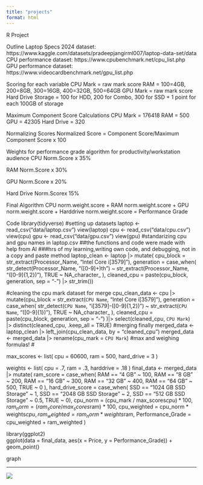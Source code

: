 ```yaml
---
title: "projects"
format: html
---
```

R Project

Outline
Laptop Specs 2024 dataset: https://www.kaggle.com/datasets/pradeepjangirml007/laptop-data-set/data 
CPU performance dataset: https://www.cpubenchmark.net/cpu_list.php 
GPU performance dataset: https://www.videocardbenchmark.net/gpu_list.php 

Scoring for each variable
CPU Mark = raw mark score
RAM =  100=4GB, 200=8GB, 300=16GB, 400=32GB, 500=64GB
GPU Mark = raw mark score
Hard Drive Storage = 100 for HDD, 200 for Combo, 300 for SSD + 1 point for each 100GB of storage


Maximum Component Score Calculations
CPU Mark = 176418
RAM = 500
GPU = 42305
Hard Drive = 320

Normalizing Scores
Normalized Score =  Component Score/Maximum Component Score x 100

Weights for performance grade algorithm for productivity/workstation audience
CPU Norm.Score  x 35%

RAM Norm.Score  x 30%

GPU Norm.Score  x 20%

Hard Drive Norm.Scorex 15%

Final Algorithm
CPU norm.weight.score 
+
RAM norm.weight.score
+
GPU norm.weight.score
+
Harddrive norm.weight.score
=
Performance Grade


Code library(tidyverse)
#setting up datasets
laptop <- read_csv("data/laptop.csv")
view(laptop)
cpu <- read_csv("data/cpu.csv")
view(cpu)
gpu <- read_csv("data/gpu.csv")
view(gpu)
#standarizing cpu and gpu names in laptop.csv
##the functions and code were made with help from AI
###hrs of my learning,writing own code, and debugging, not in a copy and paste method
laptop_clean <- laptop |>
  mutate(
     cpu_block = str_extract(Processor_Name, "Intel Core i[3579]"), 
     generation = case_when(
       str_detect(Processor_Name, "([0-9]+)th") ~ str_extract(Processor_Name, "([0-9]{1,2})"),
       TRUE ~ NA_character_
    ),
    cleaned_cpu = paste(cpu_block, generation, sep = "-") |>
      str_trim())
    
#cleaning the cpu mark dataset for merge
cpu_clean_data <- cpu |>
  mutate(cpu_block = str_extract(`CPU Name`, "Intel Core i[3579]"), 
    generation = case_when(
      str_detect(`CPU Name`, "i[3579]-([0-9]{1,2})") ~ str_extract(`CPU Name`, "([0-9]{1})"),
      TRUE ~ NA_character_
    ),
    cleaned_cpu = paste(cpu_block, generation, sep = "-")
    )|>
  select(cleaned_cpu, `CPU Mark
`) |>
  distinct(cleaned_cpu, .keep_all = TRUE)
#merging finally
merged_data <- laptop_clean |>
  left_join(cpu_clean_data, by = "cleaned_cpu")
merged_data <-
  merged_data |>
  rename(cpu_mark = `CPU Mark
         `)
#max and weighing formulas!
#

max_scores <- list(
  cpu = 60600,
  ram = 500,
  hard_drive = 3
)

weights <- list(
  cpu = .7, 
  ram = .3, 
  harddrive = .18
)
final_data <- merged_data |>
  mutate(
    ram_score = case_when(
      RAM == "4 GB" ~ 100,
      RAM == "8 GB" ~ 200,
      RAM == "16 GB" ~ 300,
      RAM == "32 GB" ~ 400,
      RAM == "64 GB" ~ 500,
      TRUE ~ 0
    ),
    hard_drive_score = case_when(
      SSD == "1024 GB SSD Storage" ~ 1,
      SSD == "2048 GB SSD Storage" ~ 2,
      SSD == "512 GB SSD Storage" ~ 0.5,
      TRUE ~ 0),
cpu_norm = (cpu_mark / max_scores$cpu) * 100,
ram_norm = (ram_score / max_scores$ram) * 100,
cpu_weighted = cpu_norm * weights$cpu,
ram_weighted = ram_norm * weights$ram,
Performance_Grade = cpu_weighted + ram_weighted
)

library(ggplot2)  
ggplot(data = final_data, aes(x = Price, y = Performance_Grade)) + geom_point()

graph

---

![](Rplot.png)
